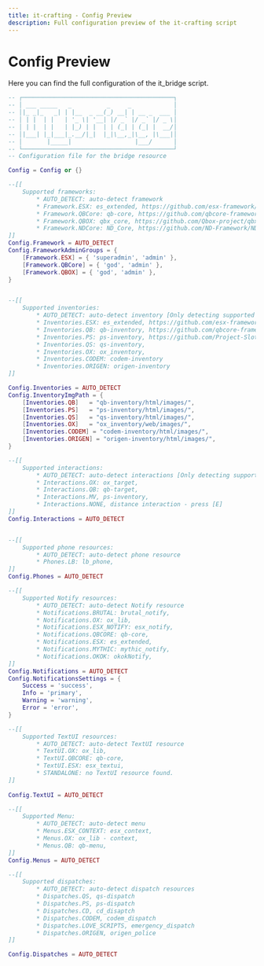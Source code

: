 ```yaml
---
title: it-crafting - Config Preview
description: Full configuration preview of the it-crafting script
---
```



# Config Preview
Here you can find the full configuration of the it_bridge script.

```lua
-- ┌───────────────────────────────────────────┐
-- │ ___ _____   _          _     _            │
-- │|_ _|_   _| | |__  _ __(_) __| | __ _  ___ │
-- │ | |  | |   | '_ \| '__| |/ _` |/ _` |/ _ \│
-- │ | |  | |   | |_) | |  | | (_| | (_| |  __/│
-- │|___| |_|___|_.__/|_|  |_|\__,_|\__, |\___|│
-- │       |_____|                  |___/      │
-- └───────────────────────────────────────────┘
-- Configuration file for the bridge resource

Config = Config or {}

--[[
    Supported frameworks:
        * AUTO_DETECT: auto-detect framework
        * Framework.ESX: es_extended, https://github.com/esx-framework/esx_core
        * Framework.QBCore: qb-core, https://github.com/qbcore-framework/qb-core
        * Framework.QBOX: qbx_core, https://github.com/Qbox-project/qbx_core
        * Framework.NDCore: ND_Core, https://github.com/ND-Framework/ND_Core
]]
Config.Framework = AUTO_DETECT
Config.FrameworkAdminGroups = {
    [Framework.ESX] = { 'superadmin', 'admin' },
    [Framework.QBCore] = { 'god', 'admin' },
    [Framework.QBOX] = { 'god', 'admin' },
}


--[[
    Supported inventories:
        * AUTO_DETECT: auto-detect inventory [Only detecting supported inventories below]
        * Inventories.ESX: es_extended, https://github.com/esx-framework/esx_core
        * Inventories.QB: qb-inventory, https://github.com/qbcore-framework/qb-inventory
        * Inventories.PS: ps-inventory, https://github.com/Project-Sloth/ps-inventory
        * Inventories.QS: qs-inventory,
        * Inventories.OX: ox_inventory,
        * Inventories.CODEM: codem-inventory
        * Inventories.ORIGEN: origen-inventory
]]

Config.Inventories = AUTO_DETECT
Config.InventoryImgPath = {
    [Inventories.QB]   = "qb-inventory/html/images/",
    [Inventories.PS]   = "ps-inventory/html/images/",
    [Inventories.QS]   = "qs-inventory/html/images/",
    [Inventories.OX]   = "ox_inventory/web/images/",
    [Inventories.CODEM] = "codem-inventory/html/images/",
    [Inventories.ORIGEN] = "origen-inventory/html/images/",
}

--[[
    Supported interactions:
        * AUTO_DETECT: auto-detect interactions [Only detecting supported interactions below]
        * Interactions.OX: ox_target,
        * Interactions.QB: qb-target,
        * Interactions.MV, ps-inventory,
        * Interactions.NONE, distance interaction - press [E]
]]
Config.Interactions = AUTO_DETECT


--[[
    Supported phone resources:
        * AUTO_DETECT: auto-detect phone resource
        * Phones.LB: lb_phone,
]]
Config.Phones = AUTO_DETECT

--[[
    Supported Notify resources:
        * AUTO_DETECT: auto-detect Notify resource
        * Notifications.BRUTAL: brutal_notify,
        * Notifications.OX: ox_lib,
        * Notifications.ESX_NOTIFY: esx_notify,
        * Notifications.QBCORE: qb-core,
        * Notifications.ESX: es_extended,
        * Notifications.MYTHIC: mythic_notify,
        * Notifications.OKOK: okokNotify,
]]
Config.Notifications = AUTO_DETECT
Config.NotificationsSettings = {
    Success = 'success',
    Info = 'primary',
    Warning = 'warning',
    Error = 'error',
}

--[[
    Supported TextUI resources:
        * AUTO_DETECT: auto-detect TextUI resource
        * TextUI.OX: ox_lib,
        * TextUI.QBCORE: qb-core,
        * TextUI.ESX: esx_textui,
        * STANDALONE: no TextUI resource found.
]]
    
Config.TextUI = AUTO_DETECT

--[[
    Supported Menu:
        * AUTO_DETECT: auto-detect menu
        * Menus.ESX_CONTEXT: esx_context,
        * Menus.OX: ox_lib - context,
        * Menus.QB: qb-menu,
]]
Config.Menus = AUTO_DETECT

--[[
    Supported dispatches:
        * AUTO_DETECT: auto-detect dispatch resources
        * Dispatches.QS, qs-dispatch
        * Dispatches.PS, ps-dispatch
        * Dispatches.CD, cd_disaptch
        * Dispatches.CODEM, codem_dispatch
        * Dispatches.LOVE_SCRIPTS, emergency_dispatch
        * Dispatches.ORIGEN, origen_police
]]

Config.Dispatches = AUTO_DETECT
```

